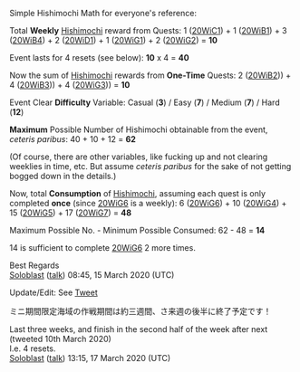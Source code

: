 Simple Hishimochi Math for everyone's reference:

Total '''Weekly''' [[Hishimochi]] reward from Quests: 1 ([[Hinamatsuri_2020_Mini-Event#20WiC1|20WiC1]]) + 1 ([[Hinamatsuri_2020_Mini-Event#20WiB1|20WiB1]]) + 3 ([[Hinamatsuri_2020_Mini-Event#20WiB4|20WiB4]]) + 2 ([[Hinamatsuri_2020_Mini-Event#20WiD1|20WiD1]]) + 1 ([[Hinamatsuri_2020_Mini-Event#20WiG1|20WiG1]]) + 2 ([[Hinamatsuri_2020_Mini-Event#20WiG2|20WiG2]]) = '''10'''

Event lasts for 4 resets (see below): '''10''' x 4 = '''40'''

Now the sum of [[Hishimochi]] rewards from '''One-Time''' Quests: 2 ([[Hinamatsuri_2020_Mini-Event#20WiB2|20WiB2]])) + 4 ([[Hinamatsuri_2020_Mini-Event#20WiB3|20WiB3]])) + 4 ([[Hinamatsuri_2020_Mini-Event#20WiG3|20WiG3]])) = '''10'''

Event Clear '''Difficulty''' Variable: Casual ('''3''') / Easy ('''7''') / Medium ('''7''') / Hard ('''12''')

'''Maximum''' Possible Number of Hishimochi obtainable from the event, ''ceteris paribus'': 40 + 10 + 12 = '''62'''

(Of course, there are other variables, like fucking up and not clearing weeklies in time, etc. But assume ''ceteris paribus'' for the sake of not getting bogged down in the details.)

Now, total '''Consumption''' of [[Hishimochi]], assuming each quest is only completed '''once''' (since [[Hinamatsuri_2020_Mini-Event#20WiG6|20WiG6]] is a weekly): 6 ([[Hinamatsuri_2020_Mini-Event#20WiG6|20WiG6]]) + 10 ([[Hinamatsuri_2020_Mini-Event#20WiG4|20WiG4]]) + 15 ([[Hinamatsuri_2020_Mini-Event#20WiG5|20WiG5]]) + 17 ([[Hinamatsuri_2020_Mini-Event#20WiG7|20WiG7]]) = '''48'''

Maximum Possible No. - Minimum Possible Consumed: 62 - 48 = '''14'''

14 is sufficient to complete [[Hinamatsuri_2020_Mini-Event#20WiG6|20WiG6]] 2 more times.

Best Regards
<br>[[User:Soloblast|Soloblast]] ([[User talk:Soloblast|talk]]) 08:45, 15 March 2020 (UTC)

Update/Edit: See [https://twitter.com/KanColle_STAFF/status/1237177209451769856 Tweet]

ミニ期間限定海域の作戦期間は約三週間、さ来週の後半に終了予定です！

Last three weeks, and finish in the second half of the week after next (tweeted 10th March 2020)
<br>I.e. 4 resets.<br>
[[User:Soloblast|Soloblast]] ([[User talk:Soloblast|talk]]) 13:15, 17 March 2020 (UTC)